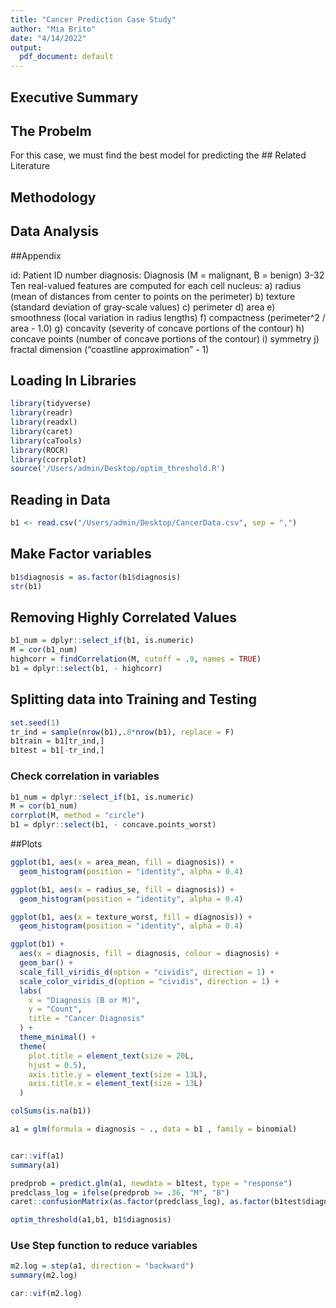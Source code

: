 ```yaml
---
title: "Cancer Prediction Case Study"
author: "Mia Brito"
date: "4/14/2022"
output:
  pdf_document: default
---
```




## Executive Summary

## The Probelm
For this case, we must find the best model for predicting the 
## Related Literature

## Methodology

## Data Analysis

\newpage

##Appendix

id: Patient ID number
diagnosis: Diagnosis (M = malignant, B = benign)
3-32 Ten real-valued features are computed for each cell nucleus:
a) radius (mean of distances from center to points on the
perimeter)
b) texture (standard deviation of gray-scale values)
c) perimeter
d) area
e) smoothness (local variation in radius lengths)
f) compactness (perimeter^2 / area - 1.0)
g) concavity (severity of concave portions of the contour)
h) concave points (number of concave portions of the contour)
i) symmetry
j) fractal dimension ("coastline approximation" - 1)

## Loading In Libraries

```r
library(tidyverse)
library(readr)
library(readxl)
library(caret)
library(caTools)
library(ROCR)
library(corrplot)
source('/Users/admin/Desktop/optim_threshold.R')
```

## Reading in Data

```r
b1 <- read.csv("/Users/admin/Desktop/CancerData.csv", sep = ",")
```

## Make Factor variables

```r
b1$diagnosis = as.factor(b1$diagnosis)
str(b1)
```

## Removing Highly Correlated Values
```r
b1_num = dplyr::select_if(b1, is.numeric)
M = cor(b1_num)
highcorr = findCorrelation(M, cutoff = .9, names = TRUE)
b1 = dplyr::select(b1, - highcorr)
```

## Splitting data into Training and Testing
```r
set.seed(1)
tr_ind = sample(nrow(b1),.8*nrow(b1), replace = F)
b1train = b1[tr_ind,]
b1test = b1[-tr_ind,]
```

### Check correlation in variables

```r
b1_num = dplyr::select_if(b1, is.numeric)
M = cor(b1_num)
corrplot(M, method = "circle")
b1 = dplyr::select(b1, - concave.points_worst)
```

##Plots

```r
ggplot(b1, aes(x = area_mean, fill = diagnosis)) +
  geom_histogram(position = "identity", alpha = 0.4)

ggplot(b1, aes(x = radius_se, fill = diagnosis)) +
  geom_histogram(position = "identity", alpha = 0.4)

ggplot(b1, aes(x = texture_worst, fill = diagnosis)) +
  geom_histogram(position = "identity", alpha = 0.4)

ggplot(b1) +
  aes(x = diagnosis, fill = diagnosis, colour = diagnosis) +
  geom_bar() +
  scale_fill_viridis_d(option = "cividis", direction = 1) +
  scale_color_viridis_d(option = "cividis", direction = 1) +
  labs(
    x = "Diagnosis (B or M)",
    y = "Count",
    title = "Cancer Diagnosis"
  ) +
  theme_minimal() +
  theme(
    plot.title = element_text(size = 20L,
    hjust = 0.5),
    axis.title.y = element_text(size = 13L),
    axis.title.x = element_text(size = 13L)
  )


```



```r
colSums(is.na(b1))
```


```r
a1 = glm(formula = diagnosis ~ ., data = b1 , family = binomial)


car::vif(a1)
summary(a1)

predprob = predict.glm(a1, newdata = b1test, type = "response")
predclass_log = ifelse(predprob >= .36, "M", "B")
caret::confusionMatrix(as.factor(predclass_log), as.factor(b1test$diagnosis), positive = "M")

```

```r
optim_threshold(a1,b1, b1$diagnosis)
```


### Use Step function to reduce variables

```r
m2.log = step(a1, direction = "backward")
summary(m2.log)

car::vif(m2.log)
```



